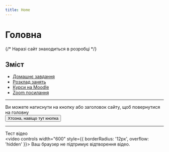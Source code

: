 ```yaml
---
title: Home
---
```



# Головна

{/* <Callout type="warning">Наразі сайт знаходиться в розробці</Callout> */}


## Зміст

* [Домашнє завдання](/assignments/info)
* [Розклад занять](/schedule)
* [Курси на Moodle](/courses)
* [Zoom посилання](/zoom)

---

<Callout type="info">Ви можете натиснути на кнопку або заголовок сайту, щоб повернутися на головну</Callout>
<br/>
<Button href="/">
  Хтозна, навіщо тут кнопка
</Button>

---

<Callout type="info">Тест відео</Callout>
<br/>
<video controls width="600" style={{ borderRadius: '12px', overflow: 'hidden' }}>
  <source src="/scelet.mp4" type="video/mp4" />
  Ваш браузер не підтримує відтворення відео.
</video>

